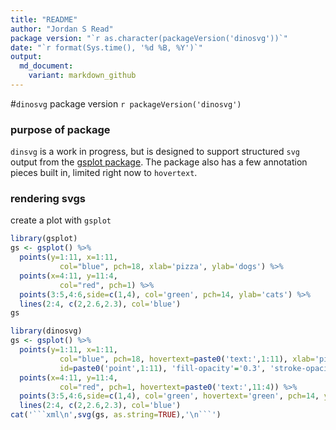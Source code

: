 ```yaml
---
title: "README"
author: "Jordan S Read"
package version: "`r as.character(packageVersion('dinosvg'))`"
date: "`r format(Sys.time(), '%d %B, %Y')`"
output:
  md_document:
    variant: markdown_github
---
```

#`dinosvg` package version `r packageVersion('dinosvg')`

### purpose of package
`dinsvg` is a work in progress, but is designed to support structured `svg` output from the [gsplot package](https://github.com/USGS-R/gsplot). The package also has a few annotation pieces built in, limited right now to `hovertext`. 

### rendering svgs

create a plot with `gsplot`
```r
library(gsplot)
gs <- gsplot() %>% 
  points(y=1:11, x=1:11, 
           col="blue", pch=18, xlab='pizza', ylab='dogs') %>% 
  points(x=4:11, y=11:4, 
           col="red", pch=1) %>% 
  points(3:5,4:6,side=c(1,4), col='green', pch=14, ylab='cats') %>% 
  lines(2:4, c(2,2.6,2.3), col='blue')
gs
```

```r
library(dinosvg)
gs <- gsplot() %>% 
  points(y=1:11, x=1:11, 
           col="blue", pch=18, hovertext=paste0('text:',1:11), xlab='pizza', ylab='dogs', 
           id=paste0('point',1:11), 'fill-opacity'='0.3', 'stroke-opacity'=seq(0,1, length.out = 11)) %>% 
  points(x=4:11, y=11:4, 
           col="red", pch=1, hovertext=paste0('text:',11:4)) %>% 
  points(3:5,4:6,side=c(1,4), col='green', hovertext='green', pch=14, ylab='cats') %>% 
  lines(2:4, c(2,2.6,2.3), col='blue')
cat('```xml\n',svg(gs, as.string=TRUE),'\n```')
```